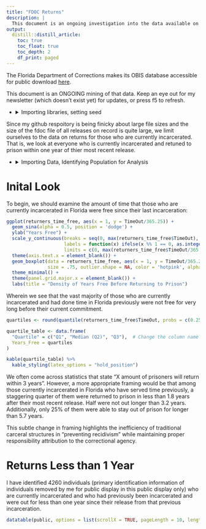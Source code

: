 ```yaml
---
title: "FDOC Returns"
description: |
  This document is an ongoing investigation into the data available on individuals who have returned to prison. I choose not to use the term "recidivism" because it is often associated with a punitive and stigmatizing perspective on individuals who have been involved with the criminal legal system. The term implies a focus on reoffending and the idea of a "criminal" identity, rather than acknowledging the complex social, economic, and systemic factors at play.
output:
  distill::distill_article:
    toc: true
    toc_float: true
    toc_depth: 2
    df_print: paged
---
```

The Florida Department of Corrections makes its OBIS database accessible for public download [here](https://fdc.myflorida.com/pub/obis_request.html).

This document is an ONGOING mining of that data. Keep an eye out for my newsletter (which doesn’t exist yet) for updates, or press f5 to refresh.

<ul>
    <li>
      <details>
        <summary>Importing libraries, setting seed</summary>
        <p>
```r
# Packages utilized:
pkgs = c("readxl",
         "dplyr",
         "DT",
         "ggforce",
         "kableExtra")
inst = lapply(pkgs, library, character.only = TRUE)
set.seed(8675309)
```
  </p>
  </details>
  </li>
</ul>

Since my github respoitory is being finicky about large file sizes and the size of the fdoc file of all releases on record is quite large, we limit ourselves to the data on returns for those who are currently incarcerated. That is, we look at everyone who is currently incarcerated and retuned to prison within one year of thier most recent release.

<ul>
    <li>
      <details>
        <summary>Importing Data, Identifying Population for Analysis</summary>
        <p>
```r
base_dir <- "/Users/johnwise/Downloads"
Root <- read_excel(paste0(base_dir, "/Inmate_Active_2023-10.XLSX"))
Incarhist <- read_excel(paste0(base_dir, "/Inmate_Active_2023-10.XLSX"), sheet = 6)

first_timers <- Incarhist %>%
  arrange(DCNumber, desc(ReceiptDate)) %>%
  group_by(DCNumber) %>%
  mutate(row_num = row_number()) %>%
  filter(row_num <= 2) %>%
  select(-row_num) %>%
  count(DCNumber) %>%
  filter(n==1)
```
Remove first-timers from analysis, filter for those out less than 1 year on most recent release
```r
returners <- anti_join(Incarhist, first_timers, by ='DCNumber')
# grab the two most recent receipts of those who have returned
returners_current_and_last <- returners %>%
  arrange(DCNumber, desc(ReceiptDate)) %>%
  group_by(DCNumber) %>%
  mutate(row_num = row_number()) %>%
  filter(row_num <= 2) %>%
  select(-row_num)
```
Discovering the amount of time each person was free last time they were out
```r
returners_time_free <- returners_current_and_last %>%
  group_by(DCNumber) %>%
  summarise(TimeOut = as.numeric(difftime(max(ReceiptDate, na.rm = TRUE), max(ReleaseDate, na.rm = TRUE), units = "days"))) %>% # Note, there were 7 entires for which a negative time free was calculated. Investigation shows
  filter(TimeOut >= 0) # that this is due to these individuals having missing most ReceiptDate for most recent conviction.
# We omit these 7 observations for the purpose of this analysis
```
Isolating those out less than one year on most recent release
```r
short_out <- returners_time_free %>%
  filter(TimeOut <= 365)
```
Going back to fetch general information on those identified
```r
current_incarcerated_returned_less_1year <- merge(Root, short_out, by = 'DCNumber')
```
Removing DCNumbers and names before public display
```r
public <- current_incarcerated_returned_less_1year %>% select(-DCNumber, -FirstName, -LastName, -MiddleName, -BirthDate, -NameSuffix)
```

  </p>
  </details>
  </li>
</ul>


# Inital Look

To begin, we should examine the amount of time that those who are currently incarcerated in Florida were free since their last incarceration:

```r
ggplot(returners_time_free, aes(x = 1, y = TimeOut/365.25)) +
  geom_sina(alpha = 0.5, position = 'dodge') +
  ylab("Years Free") +
  scale_y_continuous(breaks = seq(0, max(returners_time_free$TimeOut), by = 1),
                     labels = function(x) ifelse(x %% 1 == 0, as.integer(x), ""),
                     limits = c(0, max(returners_time_free$TimeOut/365.25))) +
  theme(axis.text.x = element_blank()) +
  geom_boxplot(data = returners_time_free, aes(x = 1, y = TimeOut/365.25), 
               size = .75, outlier.shape = NA, color = 'hotpink', alpha = 0.1) +
  theme_minimal() +
  theme(panel.grid.major.x = element_blank()) +
  labs(title = "Density of Years Free Before Returning to Prison")
```

Wherein we see that the vast majority of those who are currently incarcerated and had done time in Florida previously were not free for very long before their current commitment. 

```r
quartiles <- round(quantile(returners_time_free$TimeOut, probs = c(0.25, 0.5, 0.75))/365.25, 1)

quartile_table <- data.frame(
  "Quartile" = c("Q1", "Median (Q2)", "Q3"),  # Change the column name here
  Years_Free = quartiles
)

kable(quartile_table) %>% 
  kable_styling(latex_options = "hold_position")

```


We often come across statistics that state "X amount of prisoners will return within 3 years". However, a more appropriate framing would be that among those currently incarcerated in Florida who have served time previously, a staggering quarter of them were returned to prison in less than 1.8 years after their most recent release. Half were not out longer than 3.2 years. Additionally, only 25% of them were able to stay out of prison for longer than 5.7 years.

This subtle change in framing highlights the inefficiency of traditional carceral structures in "preventing recidivism" while maintaining proper responsibility attribution to the correctional agency.

# Returns Less than 1 Year
I have identified 4260 individuals (primary identification information of individuals removed by me for public display in this public display only) who are currently incarcerated and who had previously been incarcerated and were out for less than one year since their release from that previous incarceration.

```r
datatable(public, options = list(scrollX = TRUE, pageLength = 10, lengthMenu = c(10, 20, 50)))
```
